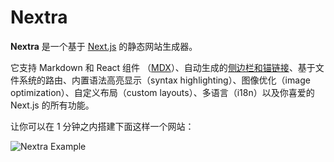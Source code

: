 
# Nextra

**Nextra** 是一个基于 [Next.js](https://nextjs.org) 的静态网站生成器。

它支持 Markdown 和 React 组件 （[MDX](/features/mdx)）、自动生成的[侧边栏和锚链接](/get-started#sidebar-and-anchor-links)、基于文件系统的路由、内置语法高亮显示（syntax highlighting）、图像优化（image optimization）、自定义布局（custom layouts）、多语言（i18n）以及你喜爱的 Next.js 的所有功能。

让你可以在 1 分钟之内搭建下面这样一个网站：

<Bleed>![Nextra Example](../public/demo.png)</Bleed>
